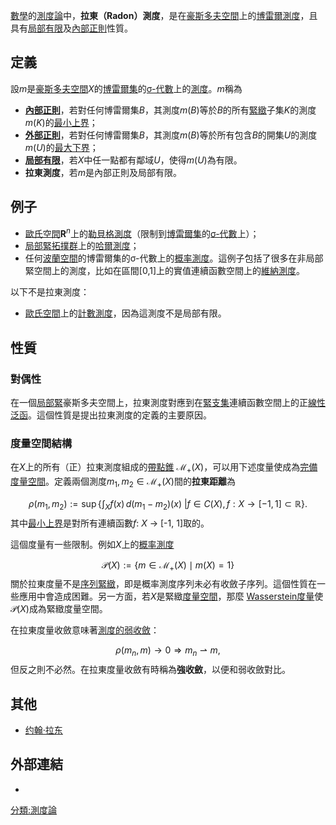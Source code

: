 {{no footnotes|time=2015-03-28T06:02:36+00:00}}
[[數學|數學]]的[[測度論|測度論]]中，'''拉東（Radon）測度'''，是在[[豪斯多夫空間|豪斯多夫空間]]上的[[博雷爾測度|博雷爾測度]]，且具有[[局部有限測度|局部有限]]及[[內部正則測度|內部正則]]性質。

==定義==
設''m''是[[豪斯多夫空間|豪斯多夫空間]]''X''的[[博雷爾集|博雷爾集]]的[[σ-代數|σ-代數]]上的[[測度|測度]]。''m''稱為

*'''[[內部正則測度|內部正則]]'''，若對任何博雷爾集''B''，其測度''m''(''B'')等於''B''的所有[[緊緻|緊緻]]子集''K''的測度''m''(''K'')的[[最小上界|最小上界]]；
*'''[[外部正則測度|外部正則]]'''，若對任何博雷爾集''B''，其測度''m''(''B'')等於所有包含''B''的開集''U''的測度''m''(''U'')的[[最大下界|最大下界]]；
*'''[[局部有限測度|局部有限]]'''，若''X''中任一點都有鄰域''U''，使得''m''(''U'')為有限。
*'''拉東測度'''，若''m''是內部正則及局部有限。

==例子==
*[[歐氏空間|歐氏空間]]'''R'''<sup>''n''</sup>上的[[勒貝格測度|勒貝格測度]]（限制到[[博雷爾集|博雷爾集]]的[[σ-代數|σ-代數]]上）；
*[[局部緊拓撲群|局部緊拓撲群]]上的[[哈爾測度|哈爾測度]]；
*任何[[波蘭空間|波蘭空間]]的博雷爾集的σ-代數上的[[概率測度|概率測度]]。這例子包括了很多在非局部緊空間上的測度，比如在區間[0,1]上的實值連續函數空間上的[[維納過程|維納測度]]。
以下不是拉東測度：
*[[歐氏空間|歐氏空間]]上的[[計數測度|計數測度]]，因為這測度不是局部有限。

==性質==
===對偶性===
在一個[[局部緊空間|局部緊]]豪斯多夫空間上，拉東測度對應到在[[緊緻|緊]][[支集|支集]]連續函數空間上的正[[線性泛函|線性泛函]]。這個性質是提出拉東測度的定義的主要原因。

===度量空間結構===

在<math>X</math>上的所有（正）拉東測度組成的[[錐_(線性代數)|帶點錐]] <math>\mathcal{M}_{+} (X)</math>，可以用下述度量使成為[[完備空間|完備]][[度量空間|度量空間]]。定義兩個測度<math>m_1, m_2 \in \mathcal{M}_{+} (X)</math>間的'''拉東距離'''為
:<math>\rho (m_{1}, m_{2}) := \sup \left\{ \left. \int_{X} f(x) \, d (m_1 - m_2) (x) \ \right| f\in C(X), f : X \to [-1, 1] \subset \mathbb{R} \right\}.</math>
其中[[最小上界|最小上界]]是對所有連續函數''f'': ''X'' → [-1, 1]取的。

這個度量有一些限制。例如<math>X</math>上的[[概率測度|概率測度]]
:<math>\mathcal{P} (X) := \{ m \in \mathcal{M}_{+} (X) \mid m (X) = 1 \}</math>
關於拉東度量不是[[緊空間|序列緊緻]]，即是概率測度序列未必有收斂子序列。這個性質在一些應用中會造成困難。另一方面，若<math>X</math>是緊緻[[度量空間|度量空間]]，那麼
[[Wasserstein度量|Wasserstein度量]]使<math>\mathcal{P} (X)</math>成為緊緻度量空間。

在拉東度量收斂意味著[[測度收斂|測度的弱收斂]]：
:<math>\rho (m_{n}, m) \to 0 \Rightarrow m_{n} \rightharpoonup m,</math>
但反之則不必然。在拉東度量收斂有時稱為'''強收斂'''，以便和弱收斂對比。

==其他==
* [[约翰·拉东|约翰·拉东]]

==外部連結==
* {{springer|author=R.A Minlos|id=r/r077170|title=Radon measure}}
[[分類:測度論|分類:測度論]]